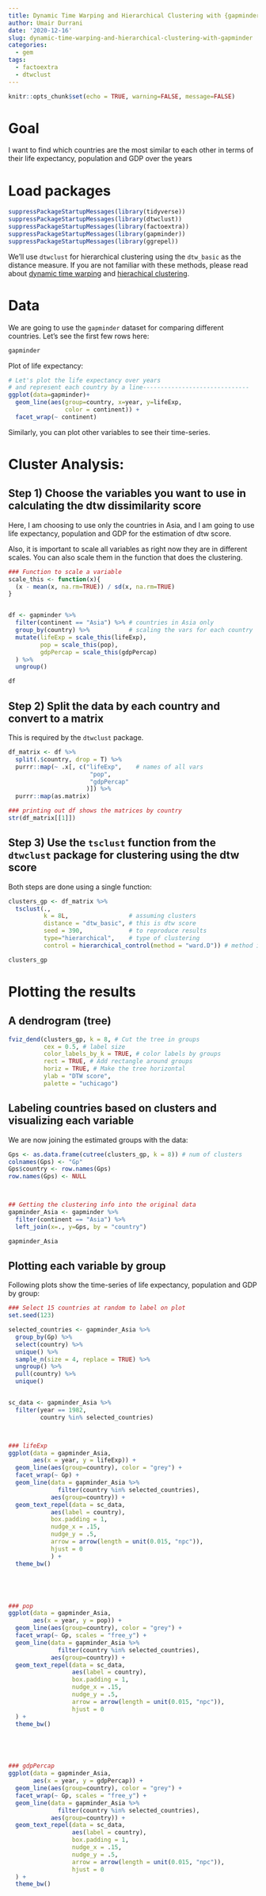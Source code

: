 ```yaml
---
title: Dynamic Time Warping and Hierarchical Clustering with {gapminder}
author: Umair Durrani
date: '2020-12-16'
slug: dynamic-time-warping-and-hierarchical-clustering-with-gapminder
categories:
  - gem
tags:
  - factoextra
  - dtwclust
---
```


```r
knitr::opts_chunk$set(echo = TRUE, warning=FALSE, message=FALSE)
```

# Goal

I want to find which countries are the most similar to each other in terms of their life expectancy, population and GDP over the years


# Load packages

```r
suppressPackageStartupMessages(library(tidyverse))
suppressPackageStartupMessages(library(dtwclust))
suppressPackageStartupMessages(library(factoextra))
suppressPackageStartupMessages(library(gapminder))
suppressPackageStartupMessages(library(ggrepel))
```

We'll use `dtwclust` for hierarchical clustering using the `dtw_basic` as the distance measure. If you are not familiar with these methods, please read about [dynamic time warping](http://www.phon.ox.ac.uk/jcoleman/old_SLP/Lecture_5/DTW_explanation.html) and [hierachical clustering](https://people.revoledu.com/kardi/tutorial/Clustering/Numerical%20Example.htm).  


# Data

We are going to use the `gapminder` dataset for comparing different countries. Let's see the first few rows here:

```r
gapminder
```


Plot of life expectancy:

```r
# Let's plot the life expectancy over years 
# and represent each country by a line------------------------------
ggplot(data=gapminder)+
  geom_line(aes(group=country, x=year, y=lifeExp,
                color = continent)) +
  facet_wrap(~ continent)
```

Similarly, you can plot other variables to see their time-series.  


# Cluster Analysis:

## Step 1) Choose the variables you want to use in calculating the dtw dissimilarity score

Here, I am choosing to use only the countries in Asia, and I am going to use life expectancy, population and GDP for the estimation of dtw score.

Also, it is important to scale all variables as right now they are in different scales. You can also scale them in the function that does the clustering.

```r
### Function to scale a variable
scale_this <- function(x){
  (x - mean(x, na.rm=TRUE)) / sd(x, na.rm=TRUE)
}


df <- gapminder %>% 
  filter(continent == "Asia") %>% # countries in Asia only
  group_by(country) %>%           # scaling the vars for each country
  mutate(lifeExp = scale_this(lifeExp),
         pop = scale_this(pop),
         gdpPercap = scale_this(gdpPercap)
  ) %>%
  ungroup()

df
```



## Step 2) Split the data by each country and convert to a matrix

This is required by the `dtwclust` package. 

```r
df_matrix <- df %>% 
  split(.$country, drop = T) %>% 
  purrr::map(~ .x[, c("lifeExp",    # names of all vars
                       "pop",
                       "gdpPercap"
                      )]) %>% 
  purrr::map(as.matrix) 

### printing out df shows the matrices by country
str(df_matrix[[1]])
```


## Step 3) Use the `tsclust` function from the `dtwclust` package for clustering using the dtw score

Both steps are done using a single function:

```r
clusters_gp <- df_matrix %>% 
  tsclust(., 
          k = 8L,                 # assuming clusters
          distance = "dtw_basic", # this is dtw score
          seed = 390,             # to reproduce results
          type="hierarchical",    # type of clustering
          control = hierarchical_control(method = "ward.D")) # method in hc

clusters_gp
```



# Plotting the results

## A dendrogram (tree)

```r
fviz_dend(clusters_gp, k = 8, # Cut the tree in groups
          cex = 0.5, # label size
          color_labels_by_k = TRUE, # color labels by groups
          rect = TRUE, # Add rectangle around groups
          horiz = TRUE, # Make the tree horizontal
          ylab = "DTW score",
          palette = "uchicago")
```


## Labeling countries based on clusters and visualizing each variable

We are now joining the estimated groups with the data:

```r
Gps <- as.data.frame(cutree(clusters_gp, k = 8)) # num of clusters
colnames(Gps) <- "Gp"
Gps$country <- row.names(Gps)
row.names(Gps) <- NULL



## Getting the clustering info into the original data
gapminder_Asia <- gapminder %>% 
  filter(continent == "Asia") %>% 
  left_join(x=., y=Gps, by = "country")

gapminder_Asia
```


## Plotting each variable by group

Following plots show the time-series of life expectancy, population and GDP by group:  


```r
### Select 15 countries at random to label on plot
set.seed(123)

selected_countries <- gapminder_Asia %>% 
  group_by(Gp) %>% 
  select(country) %>% 
  unique() %>% 
  sample_n(size = 4, replace = TRUE) %>% 
  ungroup() %>% 
  pull(country) %>% 
  unique()


sc_data <- gapminder_Asia %>% 
  filter(year == 1982,
         country %in% selected_countries)



### lifeExp
ggplot(data = gapminder_Asia,
       aes(x = year, y = lifeExp)) +
  geom_line(aes(group=country), color = "grey") +
  facet_wrap(~ Gp) +
  geom_line(data = gapminder_Asia %>% 
              filter(country %in% selected_countries),
            aes(group=country)) +
  geom_text_repel(data = sc_data,
            aes(label = country),
            box.padding = 1,
            nudge_x = .15,
            nudge_y = .5,
            arrow = arrow(length = unit(0.015, "npc")),
            hjust = 0
            ) +
  theme_bw()





### pop
ggplot(data = gapminder_Asia,
       aes(x = year, y = pop)) +
  geom_line(aes(group=country), color = "grey") +
  facet_wrap(~ Gp, scales = "free_y") +
  geom_line(data = gapminder_Asia %>% 
              filter(country %in% selected_countries),
            aes(group=country)) +
  geom_text_repel(data = sc_data,
                  aes(label = country),
                  box.padding = 1,
                  nudge_x = .15,
                  nudge_y = .5,
                  arrow = arrow(length = unit(0.015, "npc")),
                  hjust = 0
  ) +
  theme_bw()





### gdpPercap
ggplot(data = gapminder_Asia,
       aes(x = year, y = gdpPercap)) +
  geom_line(aes(group=country), color = "grey") +
  facet_wrap(~ Gp, scales = "free_y") +
  geom_line(data = gapminder_Asia %>% 
              filter(country %in% selected_countries),
            aes(group=country)) +
  geom_text_repel(data = sc_data,
                  aes(label = country),
                  box.padding = 1,
                  nudge_x = .15,
                  nudge_y = .5,
                  arrow = arrow(length = unit(0.015, "npc")),
                  hjust = 0
  ) +
  theme_bw()
```

